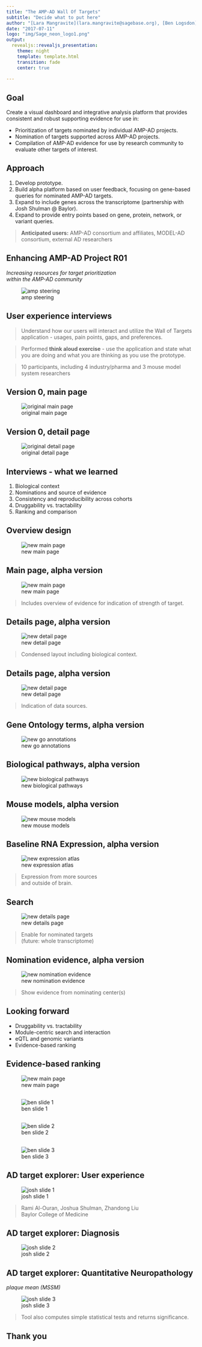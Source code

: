 ```yaml
---
title: "The AMP-AD Wall Of Targets"
subtitle: "Decide what to put here"
author: "[Lara Mangravite](lara.mangravite@sagebase.org), [Ben Logsdon](ben.logsdon@sagebase.org),<br/>[Kenneth Daily](mailto:kenneth.daily@sagebase.org)"
date: "2017-07-11"
logo: "img/Sage_neon_logo1.png"
output:
  revealjs::revealjs_presentation:
    theme: night
    template: template.html
    transition: fade
    center: true
    
---
```


## Goal

Create a visual dashboard and integrative analysis platform that provides consistent and robust supporting evidence for use in:

* Prioritization of targets nominated by individual AMP-AD projects.
* Nomination of targets supported across AMP-AD projects.
* Compilation of AMP-AD evidence for use by research community to evaluate other targets of interest.

## Approach

1. Develop prototype.
1. Build alpha platform based on user feedback, focusing on gene-based
queries for nominated AMP-AD targets.
1. Expand to include genes across the transcriptome (partnership with
Josh Shulman @ Baylor).
1. Expand to provide entry points based on gene, protein, network,
or variant queries.

> **Anticipated users:** AMP-AD consortium and affiliates, MODEL-AD consortium, external AD researchers

## Enhancing AMP-AD Project R01

*Increasing resources for target prioritization<br/>within the AMP-AD community*

![amp steering](img/ampadsteering.png)

## User experience interviews

> Understand how our users will interact and utilize the Wall of Targets application - usages, pain points, gaps, and preferences.

> Performed **think aloud exercise** - use the application and state what you are doing and what you are thinking as you use the prototype. 

> 10 participants, including 4 industry/pharma and 3 mouse model system researchers

## Version 0, main page

![original main page](img/old_mainpage.png)

## Version 0, detail page

![original detail page](img/old_details_SYT1.png)

## Interviews - what we learned

1. Biological context
1. Nominations and source of evidence
1. Consistency and reproducibility across cohorts
1. Druggability vs. tractability
1. Ranking and comparison

## Overview design

![new main page](img/overview.png)

## Main page, alpha version

![new main page](img/new_mainpage.png)

> Includes overview of evidence for indication of strength of target.

## Details page, alpha version

![new detail page](img/new_detailspage_syt1.png)

> Condensed layout including biological context.

## Details page, alpha version

![new detail page](img/new_detailspage_syt1_annotated.png)

> Indication of data sources.

## Gene Ontology terms, alpha version

![new go annotations](img/new_goannot_syt1.png)

## Biological pathways, alpha version

![new biological pathways](img/new_biopathways_syt1.png)

## Mouse models, alpha version

![new mouse models](img/new_mousemodels.png)

## Baseline RNA Expression, alpha version

![new expression atlas](img/new_expressionatlas.png)

> Expression from more sources<br/>and outside of brain.

## Search

![new details page](img/search.jpg)

> Enable for nominated targets<br/>(future: whole transcriptome)

## Nomination evidence, alpha version

![new nomination evidence](img/new_nominationevidence_SYT1.png)

> Show evidence from nominating center(s)

## Looking forward

- Druggability vs. tractability
- Module-centric search and interaction
- eQTL and genomic variants
- Evidence-based ranking

## Evidence-based ranking

![new main page](img/new_mainpage.png)

## 

![ben slide 1](img/ben_Slide1.jpg)

## 

![ben slide 2](img/ben_Slide2.jpg)

## 

![ben slide 3](img/ben_Slide3.jpg)

## AD target explorer: User experience

![josh slide 1](img/josh_Slide1.png)

> Rami Al-Ouran, Joshua Shulman, Zhandong Liu<br/>Baylor College of Medicine

## AD target explorer: Diagnosis

![josh slide 2](img/josh_Slide2.png)

## AD target explorer: Quantitative Neuropathology

*plaque mean (MSSM)*

![josh slide 3](img/josh_Slide3.png)

> Tool also computes simple statistical tests and returns significance.

## Thank you

